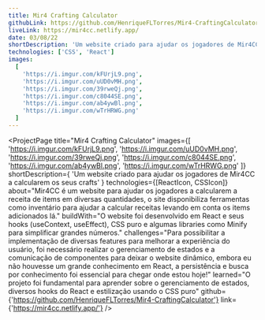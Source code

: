 ```yaml
---
title: Mir4 Crafting Calculator
githubLink: https://github.com/HenriqueFLTorres/Mir4-CraftingCalculator
liveLink: https://mir4cc.netlify.app/
date: 03/08/22
shortDescription: 'Um website criado para ajudar os jogadores de Mir4CC a calcularem os seus crafts'
technologies: ['CSS', 'React']
images:
  [
    'https://i.imgur.com/kFUrjL9.png',
    'https://i.imgur.com/uUD0vMH.png',
    'https://i.imgur.com/39rweQj.png',
    'https://i.imgur.com/c8044SE.png',
    'https://i.imgur.com/ab4ywBl.png',
    'https://i.imgur.com/wTrHRWG.png'
  ]
---
```




<ProjectPage
  title="Mir4 Crafting Calculator"
  images={[
    'https://i.imgur.com/kFUrjL9.png',
    'https://i.imgur.com/uUD0vMH.png',
    'https://i.imgur.com/39rweQj.png',
    'https://i.imgur.com/c8044SE.png',
    'https://i.imgur.com/ab4ywBl.png',
    'https://i.imgur.com/wTrHRWG.png'
  ]}
  shortDescription={
    'Um website criado para ajudar os jogadores de Mir4CC a calcularem os seus crafts'
  }
  technologies={[ReactIcon, CSSIcon]}
  about="Mir4CC é um website para ajudar os jogadores a calcularem a receita de items em diversas quantidades, o site disponibiliza ferramentas como inventário para ajudar a calcular receitas levando em conta os items adicionados lá."
  buildWith="O website foi desenvolvido em React e seus hooks (useContext, useEffect), CSS puro e algumas libraries como Minify para simplificar grandes números."
  challenges="Para possibilitar a implementação de diversas features para melhorar a experiência do usuário, foi necessário realizar o gerenciamento de estados e a comunicação de componentes para deixar o website dinâmico, embora eu não houvesse um grande conhecimento em React, a persistência e busca por conhecimento foi essencial para chegar onde estou hoje!"
  learned="O projeto foi fundamental para aprender sobre o gerenciamento de estados, diversos hooks do React e estilização usando o CSS puro"
  github={'https://github.com/HenriqueFLTorres/Mir4-CraftingCalculator'}
  link={'https://mir4cc.netlify.app/'}
/>
